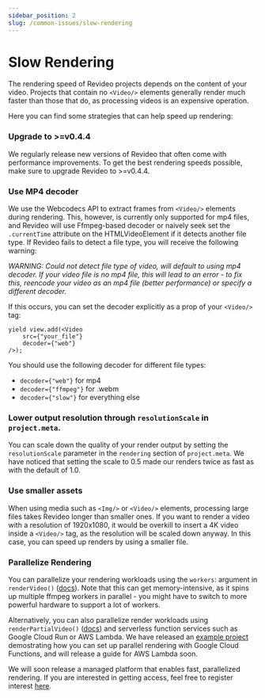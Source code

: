 ```yaml
---
sidebar_position: 2
slug: /common-issues/slow-rendering
---
```


# Slow Rendering

The rendering speed of Revideo projects depends on the content of your video.
Projects that contain no `<Video/>` elements generally render much faster than
those that do, as processing videos is an expensive operation.

Here you can find some strategies that can help speed up rendering:

### Upgrade to >=v0.4.4

We regularly release new versions of Revideo that often come with performance improvements. To get the best rendering speeds possible, make sure to upgrade Revideo to >=v0.4.4.

### Use MP4 decoder

We use the Webcodecs API to extract frames from `<Video/>` elements during rendering. This, however, is currently only supported for mp4 files, and Revideo will use Ffmpeg-based decoder or naively seek set the `.currentTime` attribute on the HTMLVideoElement if it detects another file type. If Revideo fails to detect a file type, you will receive the following warning: 

_WARNING: Could not detect file type of video, will default to using mp4 decoder. If your video file is no mp4 file, this will lead to an error - to fix this, reencode your video as an mp4 file (better performance) or specify a different decoder._

If this occurs, you can set the decoder explicitly as a prop of your `<Video/>` tag:

```tsx
yield view.add(<Video
    src={"your_file"}
    decoder={"web"}
/>);
```

You should use the following decoder for different file types:

- `decoder={"web"}` for mp4
- `decoder={"ffmpeg"}` for .webm
- `decoder={"slow"}` for everything else


### Lower output resolution through `resolutionScale` in `project.meta`.

You can scale down the quality of your render output by setting the
`resolutionScale` parameter in the `rendering` section of `project.meta`. We
have noticed that setting the scale to 0.5 made our renders twice as fast as
with the default of 1.0.

### Use smaller assets

When using media such as `<Img/>` or `<Video/>` elements, processing large files
takes Revideo longer than smaller ones. If you want to render a video with a
resolution of 1920x1080, it would be overkill to insert a 4K video inside a
`<Video/>` tag, as the resolution will be scaled down anyway. In this case, you
can speed up renders by using a smaller file.

### Parallelize Rendering

You can parallelize your rendering workloads using the `workers`: argument in
`renderVideo()` ([docs](https://docs.re.video/api/renderer/renderVideo/)). Note
that this can get memory-intensive, as it spins up multiple ffmpeg workers in
parallel - you might have to switch to more powerful hardware to support a lot
of workers.

Alternatively, you can also parallelize render workloads using
`renderPartialVideo()`
([docs](https://docs.re.video/renderer/renderPartialVideo/)) and serverless
function services such as Google Cloud Run or AWS Lambda. We have released an
[example project](https://github.com/redotvideo/examples/tree/main/google-cloud-run-parallelized)
demostrating how you can set up parallel rendering with Google Cloud Functions,
and will release a guide for AWS Lambda soon.

We will soon release a managed platform that enables fast, parallelized
rendering. If you are interested in getting access, feel free to register
interest [here](https://tally.so/r/mOz4GK).
